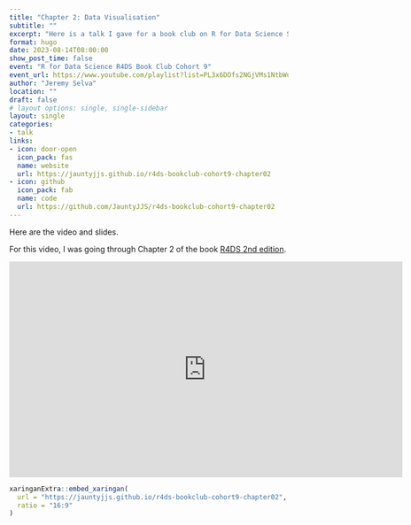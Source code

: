 ```yaml
---
title: "Chapter 2: Data Visualisation"
subtitle: ""
excerpt: "Here is a talk I gave for a book club on R for Data Science Second Edition."
format: hugo
date: 2023-08-14T08:00:00
show_post_time: false
event: "R for Data Science R4DS Book Club Cohort 9"
event_url: https://www.youtube.com/playlist?list=PL3x6DOfs2NGjVMs1NtbWu4s_ZgGhGKnrN
author: "Jeremy Selva"
location: ""
draft: false
# layout options: single, single-sidebar
layout: single
categories:
- talk
links:
- icon: door-open
  icon_pack: fas
  name: website
  url: https://jauntyjjs.github.io/r4ds-bookclub-cohort9-chapter02
- icon: github
  icon_pack: fab
  name: code
  url: https://github.com/JauntyJJS/r4ds-bookclub-cohort9-chapter02
---
```


Here are the video and slides.

For this video, I was going through Chapter 2 of the book [R4DS 2nd edition](https://r4ds.hadley.nz/).

<iframe width="710" height="390" src="https://www.youtube.com/embed/w1H75vwcNkk" frameborder="0" allowfullscreen></iframe>

```r

xaringanExtra::embed_xaringan(
  url = "https://jauntyjjs.github.io/r4ds-bookclub-cohort9-chapter02",
  ratio = "16:9"
)

```


